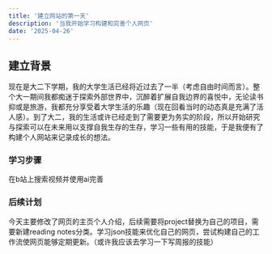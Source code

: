 ```yaml
---
title: '建立网站的第一天'
description: '当我开始学习构建和完善个人网页'
date: '2025-04-26'
---
```



## 建立背景
  现在是大二下学期，我的大学生活已经将近过去了一半（考虑自由时间而言）。整个大一期间我都痴迷于探索外部世界中，沉醉着扩展自我边界的喜悦中，无论读书抑或是旅游，我都充分享受着大学生活的乐趣（现在回看当时的动态真是充满了活人感）。到了大二，我的生活或许已经走到了需要更为务实的阶段，所以开始研究与探索可以在未来用以支撑自我生存的生存，学习一些有用的技能，于是我便有了构建个人网站来记录成长的想法。

### 学习步骤
  在b站上搜索视频并使用ai完善

### 后续计划
  今天主要修改了网页的主页个人介绍，后续需要将project替换为自己的项目，需要新建reading notes分类。学习json技能来优化自己的网页，尝试构建自己的工作流使网页能够定期更新。（或许我应该去学习一下写周报的技能）
